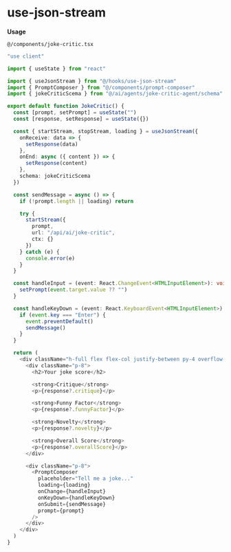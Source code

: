 # use-json-stream

**Usage**

<span>`@/components/joke-critic.tsx`</span>

```ts
"use client"

import { useState } from "react"

import { useJsonStream } from "@/hooks/use-json-stream"
import { PromptComposer } from "@/components/prompt-composer"
import { jokeCriticScema } from "@/ai/agents/joke-critic-agent/schema"

export default function JokeCritic() {
  const [prompt, setPrompt] = useState("")
  const [response, setResponse] = useState({})

  const { startStream, stopStream, loading } = useJsonStream({
    onReceive: data => {
      setResponse(data)
    },
    onEnd: async ({ content }) => {
      setResponse(content)
    },
    schema: jokeCriticScema
  })

  const sendMessage = async () => {
    if (!prompt.length || loading) return

    try {
      startStream({
        prompt,
        url: "/api/ai/joke-critic",
        ctx: {}
      })
    } catch (e) {
      console.error(e)
    }
  }

  const handleInput = (event: React.ChangeEvent<HTMLInputElement>): void => {
    setPrompt(event.target.value ?? "")
  }

  const handleKeyDown = (event: React.KeyboardEvent<HTMLInputElement>): void => {
    if (event.key === "Enter") {
      event.preventDefault()
      sendMessage()
    }
  }

  return (
    <div className="h-full flex flex-col justify-between py-4 overflow-hidden">
      <div className="p-8">
        <h2>Your joke score</h2>

        <strong>Critique</strong>
        <p>{response?.critique}</p>

        <strong>Funny Factor</strong>
        <p>{response?.funnyFactor}</p>

        <strong>Novelty</strong>
        <p>{response?.novelty}</p>

        <strong>Overall Score</strong>
        <p>{response?.overallScore}</p>
      </div>

      <div className="p-8">
        <PromptComposer
          placeholder="Tell me a joke..."
          loading={loading}
          onChange={handleInput}
          onKeyDown={handleKeyDown}
          onSubmit={sendMessage}
          prompt={prompt}
        />
      </div>
    </div>
  )
}
```
